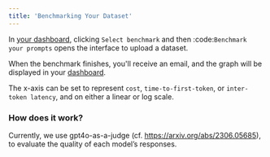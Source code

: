 ```yaml
---
title: 'Benchmarking Your Dataset'
---
```


In [your dashboard](https://console.unify.ai/dashboard), clicking `Select benchmark` and 
then :code:`Benchmark your prompts` opens the interface to upload a dataset.

When the benchmark finishes, you'll receive an email, and the graph will be displayed in 
your [dashboard](https://console.unify.ai/dashboard).

The x-axis can be set to represent `cost`, `time-to-first-token`, or `inter-token latency`, 
and on either a linear or log scale.

### How does it work?

Currently, we use gpt4o-as-a-judge (cf. https://arxiv.org/abs/2306.05685), to evaluate the 
quality of each model’s responses.
